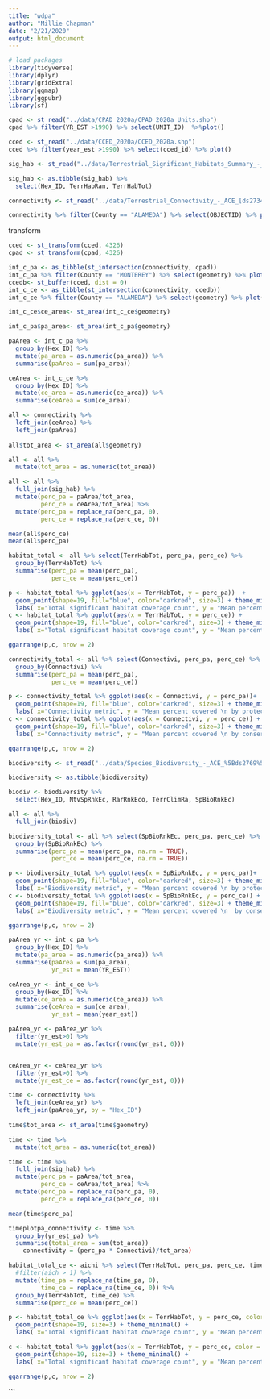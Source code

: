 ```yaml
---
title: "wdpa"
author: "Millie Chapman"
date: "2/21/2020"
output: html_document
---
```


```r
# load packages
library(tidyverse)
library(dplyr)
library(gridExtra)
library(ggmap)
library(ggpubr)
library(sf)
```


```r
cpad <- st_read("../data/CPAD_2020a/CPAD_2020a_Units.shp")
cpad %>% filter(YR_EST >1990) %>% select(UNIT_ID)  %>%plot()
```

```r
cced <- st_read("../data/CCED_2020a/CCED_2020a.shp")
cced %>% filter(year_est >1990) %>% select(cced_id) %>% plot()
```

```r
sig_hab <- st_read("../data/Terrestrial_Significant_Habitats_Summary_-_ACE_[ds2721]-shp/Terrestrial_Significant_Habitats_Summary_-_ACE_[ds2721].shp")

sig_hab <- as.tibble(sig_hab) %>%
  select(Hex_ID, TerrHabRan, TerrHabTot)
```

```r
connectivity <- st_read("../data/Terrestrial_Connectivity_-_ACE_[ds2734]-shp/")
```

```r
connectivity %>% filter(County == "ALAMEDA") %>% select(OBJECTID) %>% plot()
```

transform

```r
cced <- st_transform(cced, 4326)
cpad <- st_transform(cpad, 4326)
```

```r
int_c_pa <- as_tibble(st_intersection(connectivity, cpad))
int_c_pa %>% filter(County == "MONTEREY") %>% select(geometry) %>% plot()
ccedb<- st_buffer(cced, dist = 0)
int_c_ce <- as_tibble(st_intersection(connectivity, ccedb))
int_c_ce %>% filter(County == "ALAMEDA") %>% select(geometry) %>% plot()
```

```r
int_c_ce$ce_area<- st_area(int_c_ce$geometry)

int_c_pa$pa_area<- st_area(int_c_pa$geometry)
```

```r
paArea <- int_c_pa %>%
  group_by(Hex_ID) %>%  
  mutate(pa_area = as.numeric(pa_area)) %>%
  summarise(paArea = sum(pa_area))

ceArea <- int_c_ce %>%
  group_by(Hex_ID) %>%
  mutate(ce_area = as.numeric(ce_area)) %>%
  summarise(ceArea = sum(ce_area))
```

```r
all <- connectivity %>%
  left_join(ceArea) %>%
  left_join(paArea) 
 
all$tot_area <- st_area(all$geometry)

all <- all %>%
  mutate(tot_area = as.numeric(tot_area)) 

all <- all %>%
  full_join(sig_hab) %>%
  mutate(perc_pa = paArea/tot_area,
         perc_ce = ceArea/tot_area) %>%
  mutate(perc_pa = replace_na(perc_pa, 0),
         perc_ce = replace_na(perc_ce, 0))

mean(all$perc_ce)
mean(all$perc_pa)
```

```r
habitat_total <- all %>% select(TerrHabTot, perc_pa, perc_ce) %>%
  group_by(TerrHabTot) %>%
  summarise(perc_pa = mean(perc_pa),
            perc_ce = mean(perc_ce))
```

```r
p <- habitat_total %>% ggplot(aes(x = TerrHabTot, y = perc_pa))  + 
  geom_point(shape=19, fill="blue", color="darkred", size=3) + theme_minimal() + 
  labs( x="Total significant habitat coverage count", y = "Mean percent covered \n by protected areas")
c <- habitat_total %>% ggplot(aes(x = TerrHabTot, y = perc_ce)) + 
  geom_point(shape=19, fill="blue", color="darkred", size=3) + theme_minimal() + 
  labs( x="Total significant habitat coverage count", y = "Mean percent covered \n by conservation easement")

ggarrange(p,c, nrow = 2) 


```

```r
connectivity_total <- all %>% select(Connectivi, perc_pa, perc_ce) %>%
  group_by(Connectivi) %>%
  summarise(perc_pa = mean(perc_pa),
            perc_ce = mean(perc_ce))
```

```r
p <- connectivity_total %>% ggplot(aes(x = Connectivi, y = perc_pa))+ 
  geom_point(shape=19, fill="blue", color="darkred", size=3) + theme_minimal() + 
  labs( x="Connectivity metric", y = "Mean percent covered \n by protected areas")
c <- connectivity_total %>% ggplot(aes(x = Connectivi, y = perc_ce)) + 
  geom_point(shape=19, fill="blue", color="darkred", size=3) + theme_minimal() + 
  labs( x="Connectivity metric", y = "Mean percent covered \n by conservation easements")

ggarrange(p,c, nrow = 2) 

```

```r
biodiversity <- st_read("../data/Species_Biodiversity_-_ACE_%5Bds2769%5D-shp/Species_Biodiversity_-_ACE_%5Bds2769%5D.shp")

biodiversity <- as.tibble(biodiversity) 

biodiv <- biodiversity %>%
  select(Hex_ID, NtvSpRnkEc, RarRnkEco, TerrClimRa, SpBioRnkEc)

all <- all %>%
  full_join(biodiv) 
```

```r
biodiversity_total <- all %>% select(SpBioRnkEc, perc_pa, perc_ce) %>%
  group_by(SpBioRnkEc) %>%
  summarise(perc_pa = mean(perc_pa, na.rm = TRUE),
            perc_ce = mean(perc_ce, na.rm = TRUE))
```

```r
p <- biodiversity_total %>% ggplot(aes(x = SpBioRnkEc, y = perc_pa))+ 
  geom_point(shape=19, fill="blue", color="darkred", size=3) + theme_minimal() + 
  labs( x="Biodiversity metric", y = "Mean percent covered \n by protected areas")
c <- biodiversity_total %>% ggplot(aes(x = SpBioRnkEc, y = perc_ce)) + 
  geom_point(shape=19, fill="blue", color="darkred", size=3) + theme_minimal() + 
  labs( x="Biodiversity metric", y = "Mean percent covered \n  by conservation easements")

ggarrange(p,c, nrow = 2) 
```



```r
paArea_yr <- int_c_pa %>%
  group_by(Hex_ID) %>%  
  mutate(pa_area = as.numeric(pa_area)) %>%
  summarise(paArea = sum(pa_area),
            yr_est = mean(YR_EST))

ceArea_yr <- int_c_ce %>%
  group_by(Hex_ID) %>%
  mutate(ce_area = as.numeric(ce_area)) %>%
  summarise(ceArea = sum(ce_area),
            yr_est = mean(year_est))
```


```r
paArea_yr <- paArea_yr %>%
  filter(yr_est>0) %>%
  mutate(yr_est_pa = as.factor(round(yr_est, 0)))


ceArea_yr <- ceArea_yr %>%
  filter(yr_est>0) %>%
  mutate(yr_est_ce = as.factor(round(yr_est, 0)))
```

```r
time <- connectivity %>%
  left_join(ceArea_yr) %>%
  left_join(paArea_yr, by = "Hex_ID") 
 
time$tot_area <- st_area(time$geometry)

time <- time %>%
  mutate(tot_area = as.numeric(tot_area)) 

time <- time %>%
  full_join(sig_hab) %>%
  mutate(perc_pa = paArea/tot_area,
         perc_ce = ceArea/tot_area) %>%
  mutate(perc_pa = replace_na(perc_pa, 0),
         perc_ce = replace_na(perc_ce, 0))

mean(time$perc_pa)

timeplotpa_connectivity <- time %>%
  group_by(yr_est_pa) %>%
  summarise(total_area = sum(tot_area))
    connectivity = (perc_pa * Connectivi)/tot_area)

```

```r
habitat_total_ce <- aichi %>% select(TerrHabTot, perc_pa, perc_ce, time_ce, time_pa) %>%
  #filter(aich > 1) %>%
  mutate(time_pa = replace_na(time_pa, 0),
         time_ce = replace_na(time_ce, 0)) %>%
  group_by(TerrHabTot, time_ce) %>%
  summarise(perc_ce = mean(perc_ce))
```

```r
p <- habitat_total_ce %>% ggplot(aes(x = TerrHabTot, y = perc_ce, color = as.factor(time_ce)))  + 
  geom_point(shape=19, size=3) + theme_minimal() + 
  labs( x="Total significant habitat coverage count", y = "Mean percent covered \n by protected areas")

c <- habitat_total %>% ggplot(aes(x = TerrHabTot, y = perc_ce, color = aich.x)) + 
  geom_point(shape=19, size=3) + theme_minimal() + 
  labs( x="Total significant habitat coverage count", y = "Mean percent covered \n by conservation easement")

ggarrange(p,c, nrow = 2) 


```
```

